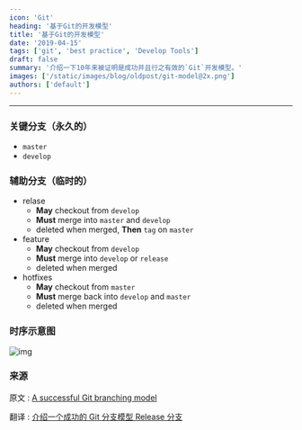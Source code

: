 ```yaml
---
icon: 'Git'
heading: '基于Git的开发模型'
title: '基于Git的开发模型'
date: '2019-04-15'
tags: ['git', 'best practice', 'Develop Tools']
draft: false
summary: '介绍一下10年来被证明是成功并且行之有效的`Git`开发模型。'
images: ['/static/images/blog/oldpost/git-model@2x.png']
authors: ['default']
---
```


---

### 关键分支（永久的）

- `master`
- `develop`

### 辅助分支（临时的）

- relase
  - **May** checkout from `develop`
  - **Must** merge into `master` and `develop`
  - deleted when merged, **Then** `tag` on `master`
- feature
  - **May** checkout from `develop`
  - **Must** merge into `develop` or `release`
  - deleted when merged
- hotfixes
  - **May** checkout from `master`
  - **Must** merge back into `develop` and `master`
  - deleted when merged

### 时序示意图

![img](/static/images/blog/oldpost/git-model@2x.png)

### 来源

原文 : [A successful Git branching model](https://nvie.com/posts/a-successful-git-branching-model/)

翻译 : [介绍一个成功的 Git 分支模型 Release 分支](https://www.cnblogs.com/yaks/p/5666400.html)
